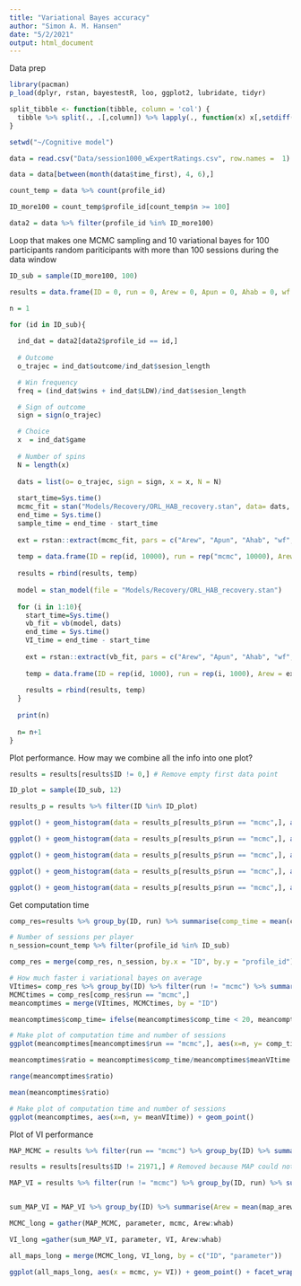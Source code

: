 ---
title: "Variational Bayes accuracy"
author: "Simon A. M. Hansen"
date: "5/2/2021"
output: html_document
---

Data prep

```{r}
library(pacman)
p_load(dplyr, rstan, bayestestR, loo, ggplot2, lubridate, tidyr)

split_tibble <- function(tibble, column = 'col') {
  tibble %>% split(., .[,column]) %>% lapply(., function(x) x[,setdiff(names(x),column)])
}

setwd("~/Cognitive model")

data = read.csv("Data/session1000_wExpertRatings.csv", row.names =  1)

data = data[between(month(data$time_first), 4, 6),]

count_temp = data %>% count(profile_id) 

ID_more100 = count_temp$profile_id[count_temp$n >= 100]

data2 = data %>% filter(profile_id %in% ID_more100)

```


Loop that makes one MCMC sampling and 10 variational bayes for 100 participants random pariticipants with more than 100 sessions during the data window

```{r}

ID_sub = sample(ID_more100, 100)

results = data.frame(ID = 0, run = 0, Arew = 0, Apun = 0, Ahab = 0, wf = 0, whab = 0, comp_time = 0)

n = 1

for (id in ID_sub){
  
  ind_dat = data2[data2$profile_id == id,]
  
  # Outcome
  o_trajec = ind_dat$outcome/ind_dat$sesion_length

  # Win frequency
  freq = (ind_dat$wins + ind_dat$LDW)/ind_dat$sesion_length  

  # Sign of outcome
  sign = sign(o_trajec)

  # Choice
  x  = ind_dat$game
  
  # Number of spins
  N = length(x)
  
  dats = list(o= o_trajec, sign = sign, x = x, N = N)
  
  start_time=Sys.time()
  mcmc_fit = stan("Models/Recovery/ORL_HAB_recovery.stan", data= dats,  chains = 4, iter = 4000, warmup = 1500, cores = 2)
  end_time = Sys.time()
  sample_time = end_time - start_time
  
  ext = rstan::extract(mcmc_fit, pars = c("Arew", "Apun", "Ahab", "wf", "whab"))
  
  temp = data.frame(ID = rep(id, 10000), run = rep("mcmc", 10000), Arew = ext[1], Apun = ext[2], Ahab = ext[3], wf = ext[4], whab = ext[5], comp_time = rep(sample_time, 10000))
  
  results = rbind(results, temp)
  
  model = stan_model(file = "Models/Recovery/ORL_HAB_recovery.stan")
  
  for (i in 1:10){
    start_time=Sys.time()
    vb_fit = vb(model, dats)
    end_time = Sys.time()
    VI_time = end_time - start_time
    
    ext = rstan::extract(vb_fit, pars = c("Arew", "Apun", "Ahab", "wf", "whab"))
    
    temp = data.frame(ID = rep(id, 1000), run = rep(i, 1000), Arew = ext[1], Apun = ext[2], Ahab = ext[3], wf = ext[4], whab = ext[5], comp_time = rep(VI_time, 1000))
    
    results = rbind(results, temp)
  }
  
  print(n)
  
  n= n+1
}
```


Plot performance. How may we combine all the info into one plot? 

```{r}
results = results[results$ID != 0,] # Remove empty first data point

ID_plot = sample(ID_sub, 12)

results_p = results %>% filter(ID %in% ID_plot)

ggplot() + geom_histogram(data = results_p[results_p$run == "mcmc",], aes(x=Arew, y= ..density..)) + geom_density(data = results_p[results_p$run != "mcmc",], aes(x= Arew, colour = run)) + facet_wrap(~ID, scale = "free") + theme_bw() + theme(legend.position = "none") + scale_colour_manual(values = alpha(rep("blue", 10), 0.3))

ggplot() + geom_histogram(data = results_p[results_p$run == "mcmc",], aes(x=Apun, y= ..density..)) + geom_density(data = results_p[results_p$run != "mcmc",], aes(x= Apun, colour = run)) + facet_wrap(~ID, scale = "free") + theme_bw() + theme(legend.position = "none") + scale_colour_manual(values = alpha(rep("blue", 10), 0.3))

ggplot() + geom_histogram(data = results_p[results_p$run == "mcmc",], aes(x=Ahab, y=..density..)) + geom_density(data = results_p[results_p$run != "mcmc",], aes(x= Ahab, colour = run)) + facet_wrap(~ID, scale = "free") + theme_bw() + theme(legend.position = "none") + scale_colour_manual(values = alpha(rep("blue", 10), 0.3))

ggplot() + geom_histogram(data = results_p[results_p$run == "mcmc",], aes(x=wf, y=..density..)) + geom_density(data = results_p[results_p$run != "mcmc",], aes(x= wf, colour = run)) + facet_wrap(~ID, scale = "free") + theme_bw() + theme(legend.position = "none") + scale_colour_manual(values = alpha(rep("blue", 10), 0.3))

ggplot() + geom_histogram(data = results_p[results_p$run == "mcmc",], aes(x=whab, y=..density..)) + geom_density(data = results_p[results_p$run != "mcmc",], aes(x= whab, colour = run)) + facet_wrap(~ID, scale = "free") + theme_bw() + theme(legend.position = "none") + scale_colour_manual(values = alpha(rep("blue", 10), 0.3))

```

Get computation time

```{r}

comp_res=results %>% group_by(ID, run) %>% summarise(comp_time = mean(comp_time))

# Number of sessions per player
n_session=count_temp %>% filter(profile_id %in% ID_sub)

comp_res = merge(comp_res, n_session, by.x = "ID", by.y = "profile_id")

# How much faster i variational bayes on average
VItimes= comp_res %>% group_by(ID) %>% filter(run != "mcmc") %>% summarize(meanVItime =mean(comp_time))
MCMCtimes = comp_res[comp_res$run == "mcmc",]
meancomptimes = merge(VItimes, MCMCtimes, by = "ID") 

meancomptimes$comp_time= ifelse(meancomptimes$comp_time < 20, meancomptimes$comp_time*60, meancomptimes$comp_time)

# Make plot of computation time and number of sessions
ggplot(meancomptimes[meancomptimes$run == "mcmc",], aes(x=n, y= comp_time)) + geom_point() 

meancomptimes$ratio = meancomptimes$comp_time/meancomptimes$meanVItime

range(meancomptimes$ratio)

mean(meancomptimes$ratio)

# Make plot of computation time and number of sessions
ggplot(meancomptimes, aes(x=n, y= meanVItime)) + geom_point() 
```


Plot of VI performance
```{r}

MAP_MCMC = results %>% filter(run == "mcmc") %>% group_by(ID) %>% summarise(Arew = as.numeric(map_estimate(Arew, 10000)), Aloss = as.numeric(map_estimate(Apun, 10000)), Ahab = as.numeric(map_estimate(Ahab, 10000)), wf = as.numeric(map_estimate(wf, 10000)), whab = as.numeric(map_estimate(whab, 10000)))

results = results[results$ID != 21971,] # Removed because MAP could not be estimated for one of the participants parameters

MAP_VI = results %>% filter(run != "mcmc") %>% group_by(ID, run) %>% summarise(map_arew = as.numeric(map_estimate(Arew, 1000)), map_apun = as.numeric(map_estimate(Apun, 1000)), map_ahab = as.numeric(map_estimate(Ahab, 1000)), map_wf = as.numeric(map_estimate(wf, 1000)), map_whab = as.numeric(map_estimate(whab, 1000)))


sum_MAP_VI = MAP_VI %>% group_by(ID) %>% summarise(Arew = mean(map_arew), Aloss = mean(map_apun), Ahab = mean(map_ahab), wf = mean(map_wf), whab = mean(map_whab))

MCMC_long = gather(MAP_MCMC, parameter, mcmc, Arew:whab)

VI_long =gather(sum_MAP_VI, parameter, VI, Arew:whab)

all_maps_long = merge(MCMC_long, VI_long, by = c("ID", "parameter"))

ggplot(all_maps_long, aes(x = mcmc, y= VI)) + geom_point() + facet_wrap(~parameter, scale = "free") + geom_abline() + theme_bw() + xlab("MCMC sampling MAP estimate") + ylab("Mean VI MAP estimate")



```

